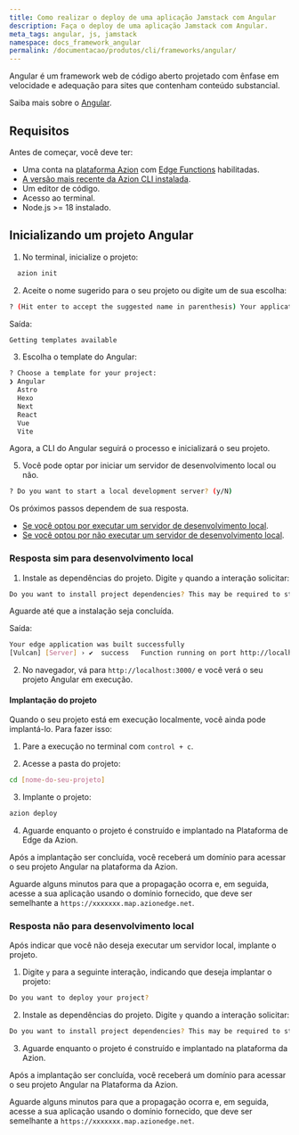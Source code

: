 ```yaml
---
title: Como realizar o deploy de uma aplicação Jamstack com Angular
description: Faça o deploy de uma aplicação Jamstack com Angular.
meta_tags: angular, js, jamstack
namespace: docs_framework_angular
permalink: /documentacao/produtos/cli/frameworks/angular/
---
```


Angular é um framework web de código aberto projetado com ênfase em velocidade e adequação para sites que contenham conteúdo substancial.

Saiba mais sobre o [Angular](https://angular.io/docs).

## Requisitos

Antes de começar, você deve ter:

- Uma conta na [plataforma Azion](/pt-br/documentacao/produtos/gestao-de-contas/criar-conta/) com [Edge Functions](/pt-br/documentacao/produtos/edge-application/edge-functions/) habilitadas.
- [A versão mais recente da Azion CLI instalada](/pt-br/documentacao/produtos/azion-cli/visao-geral/).
- Um editor de código.
- Acesso ao terminal.
- Node.js >= 18 instalado.

## Inicializando um projeto Angular

1. No terminal, inicialize o projeto:

```sh 
  azion init
```

2. Aceite o nome sugerido para o seu projeto ou digite um de sua escolha:

```sh 
? (Hit enter to accept the suggested name in parenthesis) Your application's name:  (remarkable_microscope)
```

Saída: 

```sh
Getting templates available
```

3. Escolha o template do Angular: 

```sh 
? Choose a template for your project: 
❯ Angular 
  Astro 
  Hexo 
  Next 
  React 
  Vue 
  Vite 
```

Agora, a CLI do Angular seguirá o processo e inicializará o seu projeto.

5. Você pode optar por iniciar um servidor de desenvolvimento local ou não.

```sh 
? Do you want to start a local development server? (y/N) 
```

Os próximos passos dependem de sua resposta.

- [Se você optou por executar um servidor de desenvolvimento local](/pt-br/documentacao/produtos/cli/frameworks/angular/#resposta-sim-para-desenvolvimento-local).
- [Se você optou por não executar um servidor de desenvolvimento local](/pt-br/documentacao/produtos/cli/frameworks/angular/#resposta-não-para-desenvolvimento-local).

### Resposta sim para desenvolvimento local

1. Instale as dependências do projeto. Digite `y` quando a interação solicitar:

```sh 
Do you want to install project dependencies? This may be required to start local development server (y/N)
```

Aguarde até que a instalação seja concluída.

Saída:

```sh
Your edge application was built successfully
[Vulcan] [Server] › ✔  success   Function running on port http://localhost:3000
```

2. No navegador, vá para `http://localhost:3000/` e você verá o seu projeto Angular em execução.

#### Implantação do projeto

Quando o seu projeto está em execução localmente, você ainda pode implantá-lo. Para fazer isso:

1. Pare a execução no terminal com `control + c`. 

2. Acesse a pasta do projeto:

```sh
cd [nome-do-seu-projeto] 
```

3. Implante o projeto: 

```sh
azion deploy
```

4. Aguarde enquanto o projeto é construído e implantado na Plataforma de Edge da Azion.

Após a implantação ser concluída, você receberá um domínio para acessar o seu projeto Angular na plataforma da Azion.

Aguarde alguns minutos para que a propagação ocorra e, em seguida, acesse a sua aplicação usando o domínio fornecido, que deve ser semelhante a `https://xxxxxxx.map.azionedge.net`.

### Resposta não para desenvolvimento local

Após indicar que você não deseja executar um servidor local, implante o projeto.

1. Digite `y` para a seguinte interação, indicando que deseja implantar o projeto:

```sh
Do you want to deploy your project?
```

2. Instale as dependências do projeto. Digite `y` quando a interação solicitar:

```sh 
Do you want to install project dependencies? This may be required to start local development server (y/N)
```

3. Aguarde enquanto o projeto é construído e implantado na plataforma da Azion.

Após a implantação ser concluída, você receberá um domínio para acessar o seu projeto Angular na Plataforma da Azion.

Aguarde alguns minutos para que a propagação ocorra e, em seguida, acesse a sua aplicação usando o domínio fornecido, que deve ser semelhante a `https://xxxxxxx.map.azionedge.net`.